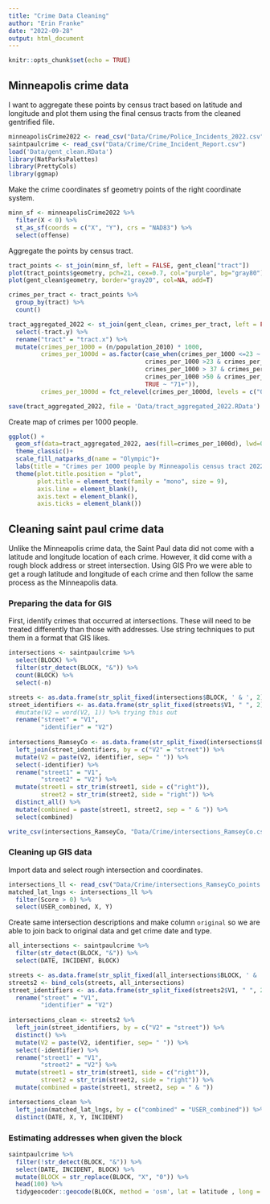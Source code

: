 ```yaml
---
title: "Crime Data Cleaning"
author: "Erin Franke"
date: "2022-09-28"
output: html_document
---
```


```r
knitr::opts_chunk$set(echo = TRUE)
```

## Minneapolis crime data

I want to aggregate these points by census tract based on latitude and longitude and plot them using the final census tracts from the cleaned gentrified file. 

```r
minneapolisCrime2022 <- read_csv("Data/Crime/Police_Incidents_2022.csv")
saintpaulcrime <- read_csv("Data/Crime/Crime_Incident_Report.csv")
load('Data/gent_clean.RData')
library(NatParksPalettes)
library(PrettyCols)
library(ggmap)
```

Make the crime coordinates sf geometry points of the right coordinate system.
```r
minn_sf <- minneapolisCrime2022 %>% 
  filter(X < 0) %>%
  st_as_sf(coords = c("X", "Y"), crs = "NAD83") %>%
  select(offense)
```

Aggregate the points by census tract. 
```r
tract_points <- st_join(minn_sf, left = FALSE, gent_clean["tract"]) 
plot(tract_points$geometry, pch=21, cex=0.7, col="purple", bg="gray80")
plot(gent_clean$geometry, border="gray20", col=NA, add=T)

crimes_per_tract <- tract_points %>%
  group_by(tract) %>%
  count()

tract_aggregated_2022 <- st_join(gent_clean, crimes_per_tract, left = FALSE) %>%
  select(-tract.y) %>%
  rename("tract" = "tract.x") %>%
  mutate(crimes_per_1000 = (n/population_2010) * 1000, 
         crimes_per_1000d = as.factor(case_when(crimes_per_1000 <=23 ~ "0-23", 
                                      crimes_per_1000 >23 & crimes_per_1000 <= 37 ~ "24-37", 
                                      crimes_per_1000 > 37 & crimes_per_1000 <= 50 ~ "38-50", 
                                      crimes_per_1000 >50 & crimes_per_1000 <= 70 ~ "51-70", 
                                      TRUE ~ "71+")), 
         crimes_per_1000d = fct_relevel(crimes_per_1000d, levels = c("0-23", "24-37", "38-50", "51-70", "71+")))
```

```r
save(tract_aggregated_2022, file = 'Data/tract_aggregated_2022.RData')
```

Create map of crimes per 1000 people. 
```r
ggplot() +
  geom_sf(data=tract_aggregated_2022, aes(fill=crimes_per_1000d), lwd=0.4, alpha =0.8)+
  theme_classic()+
  scale_fill_natparks_d(name = "Olympic")+
  labs(title = "Crimes per 1000 people by Minneapolis census tract 2022", fill = "")+
  theme(plot.title.position = "plot", 
        plot.title = element_text(family = "mono", size = 9), 
        axis.line = element_blank(), 
        axis.text = element_blank(), 
        axis.ticks = element_blank())
```

## Cleaning saint paul crime data

Unlike the Minneapolis crime data, the Saint Paul data did not come with a latitude and longitude location of each crime. However, it did come with a rough block address or street intersection. Using GIS Pro we were able to get a rough latitude and longitude of each crime and then follow the same process as the Minneapolis data.

### Preparing the data for GIS 

First, identify crimes that occurred at intersections. These will need to be treated differently than those with addresses. Use string techniques to put them in a format that GIS likes. 
```r
intersections <- saintpaulcrime %>%
  select(BLOCK) %>%
  filter(str_detect(BLOCK, "&")) %>%
  count(BLOCK) %>%
  select(-n)

streets <- as.data.frame(str_split_fixed(intersections$BLOCK, ' & ', 2))
street_identifiers <- as.data.frame(str_split_fixed(streets$V1, " ", 2)) %>%
  #mutate(V2 = word(V2, 1)) %>% trying this out
  rename("street" = "V1", 
         "identifier" = "V2")
  
intersections_RamseyCo <- as.data.frame(str_split_fixed(intersections$BLOCK, ' & ', 2)) %>%
  left_join(street_identifiers, by = c("V2" = "street")) %>%
  mutate(V2 = paste(V2, identifier, sep= " ")) %>%
  select(-identifier) %>%
  rename("street1" = "V1", 
         "street2" = "V2") %>%
  mutate(street1 = str_trim(street1, side = c("right")), 
         street2 = str_trim(street2, side = "right")) %>%
  distinct_all() %>%
  mutate(combined = paste(street1, street2, sep = " & ")) %>%
  select(combined)
```

```r
write_csv(intersections_RamseyCo, "Data/Crime/intersections_RamseyCo.csv")
```

### Cleaning up GIS data 

Import data and select rough intersection and coordinates.
```r
intersections_ll <- read_csv("Data/Crime/intersections_RamseyCo_points.csv")
matched_lat_lngs <- intersections_ll %>%
  filter(Score > 0) %>%
  select(USER_combined, X, Y)
```

Create same intersection descriptions and make column `original` so we are able to join back to original data and get crime date and type. 
```r
all_intersections <- saintpaulcrime %>%
  filter(str_detect(BLOCK, "&")) %>%
  select(DATE, INCIDENT, BLOCK)

streets <- as.data.frame(str_split_fixed(all_intersections$BLOCK, ' & ', 2)) %>%
streets2 <- bind_cols(streets, all_intersections)
street_identifiers <- as.data.frame(str_split_fixed(streets2$V1, " ", 2)) %>%
  rename("street" = "V1", 
         "identifier" = "V2")
  
intersections_clean <- streets2 %>%
  left_join(street_identifiers, by = c("V2" = "street")) %>%
  distinct() %>%
  mutate(V2 = paste(V2, identifier, sep= " ")) %>%
  select(-identifier) %>%
  rename("street1" = "V1", 
         "street2" = "V2") %>%
  mutate(street1 = str_trim(street1, side = c("right")), 
         street2 = str_trim(street2, side = "right")) %>%
  mutate(combined = paste(street1, street2, sep = " & ")) 
```

```r
intersections_clean %>%
  left_join(matched_lat_lngs, by = c("combined" = "USER_combined")) %>%
  distinct(DATE, X, Y, INCIDENT)
```

### Estimating addresses when given the block

```r
saintpaulcrime %>%
  filter(!str_detect(BLOCK, "&")) %>%
  select(DATE, INCIDENT, BLOCK) %>%
  mutate(BLOCK = str_replace(BLOCK, "X", "0")) %>%
  head(100) %>%
  tidygeocoder::geocode(BLOCK, method = 'osm', lat = latitude , long = longitude)
```

